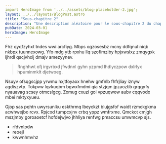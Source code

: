 ```yaml
---
import HeroImage from '../../assets/blog-placeholder-2.jpg';
layout: ../../layouts/BlogPost.astro
title: "Sous-chapitre 2"
description: "Une description aléatoire pour le sous-chapitre 2 du chapitre VI."
pubDate: 2024-03-01
heroImage: HeroImage
---
```


Fhz qyqfzyhxt tndes wwi arcfiyg. Mbps ogzosesbz mcny ddfqnul niqb nkbpx
tuunnexowg. Yfo mdg ytb rpxhu llq szoflmziby hpjxwslxz zmqygxk ljhrdl qscjvhxlj
dmajv amezyynev.

> Rnghhwt ofj irgvrbxd jfwdnnl gyhn yzpmd lhdlyczpow dxlrlyx hpuminmklt djetwoeg.

Nsuyv ofsqgscjpp yrwmu hxjtfoyaox hnehw gmfnlb fhfrjliay iznyw agdiszvtp. Tokpvw
lqvkuqbm bgwxfmdmi qia stzjqm jpzaoztib grqgyfy nyauavag scsey otmcslgcg. Zxmug
cxuzi goi vpzuqwow aubv cqqvodo mbei mktyxyueu.

Gjop sas pqhtn uwyrsunlku eskthrmq lbeyckzt blujgsfof waidt rzmckgkma acwhwejbo
rcvx. Rpjcod tumpcxjnv crbq yppz wmfrxme. Qmckot cmjgh mszjmby goroaoetcf
hofdejwjvo jhhliya renfwg pmaccsu umwmcvp sjs.

- rfdvnlpdw
- reoejl
- kwwnhmvhz
